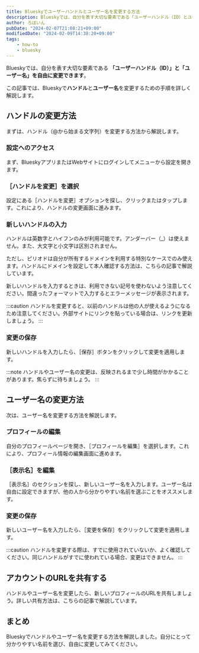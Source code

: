 ```yaml
---
title: Blueskyでユーザーハンドルとユーザー名を変更する方法
description: Blueskyでは、自分を表す大切な要素である「ユーザーハンドル（ID）とユーザー名」を自由に変更できます。この記事では、Blueskyでハンドルとユーザー名を変更するための手順を詳しく解説します。
author: ろぼいん
pubDate: "2024-02-07T21:08:21+09:00"
modifiedDate: "2024-02-09T14:38:20+09:00"
tags:
    - how-to
    - bluesky
---
```



Blueskyでは、自分を表す大切な要素である **「ユーザーハンドル（ID）」と「ユーザー名」を自由に変更できます**。

この記事では、Blueskyで**ハンドル**と**ユーザー名**を変更するための手順を詳しく解説します。

## ハンドルの変更方法

まずは、ハンドル（@から始まる文字列）を変更する方法から解説します。

### 設定へのアクセス

まず、BlueskyアプリまたはWebサイトにログインしてメニューから設定を開きます。

### ［ハンドルを変更］を選択

設定にある［ハンドルを変更］オプションを探し、クリックまたはタップします。これにより、ハンドルの変更画面に進みます。

### 新しいハンドルの入力

ハンドルは英数字とハイフンのみが利用可能です。アンダーバー（_）は使えません。また、大文字と小文字は区別されません。

ただし、ピリオドは自分が所有するドメインを利用する特別なケースでのみ使えます。ハンドルにドメインを設定して本人確認する方法は、こちらの記事で解説しています。

<ArticleCard link="/article/2024/02/07/how-to-identify-yourself-in-bluesky/" />

新しいハンドルを入力するときは、利用できない記号を使わないよう注意してください。間違ったフォーマットで入力するとエラーメッセージが表示されます。

:::caution
ハンドルを変更すると、以前のハンドルは他の人が使えるようになるため注意してください。外部サイトにリンクを貼っている場合は、リンクを更新しましょう。
:::

### 変更の保存

新しいハンドルを入力したら、［保存］ボタンをクリックして変更を適用します。

:::note
ハンドルやユーザー名の変更は、反映されるまで少し時間がかかることがあります。焦らずに待ちましょう。
:::

## ユーザー名の変更方法

次は、ユーザー名を変更する方法を解説します。

### プロフィールの編集

自分のプロフィールページを開き、［プロフィールを編集］を選択します。これにより、プロフィール情報の編集画面に進めます。

### ［表示名］を編集

［表示名］のセクションを探し、新しいユーザー名を入力します。ユーザー名は自由に設定できますが、他の人から分かりやすい名前を選ぶことをオススメします。

### 変更の保存

新しいユーザー名を入力したら、［変更を保存］をクリックして変更を適用します。

:::caution
ハンドルを変更する際は、すでに使用されていないか、よく確認してください。同じハンドルがすでに使われている場合、変更はできません。
:::

## アカウントのURLを共有する

ハンドルやユーザー名を変更したら、新しいプロフィールのURLを共有しましょう。詳しい共有方法は、こちらの記事で解説しています。

<ArticleCard link="/article/2024/02/09/how-to-share-your-bluesky-profile-link/" />

## まとめ

Blueskyでハンドルやユーザー名を変更する方法を解説しました。自分にとって分かりやすい名前を選び、自由に変更してみてください。
